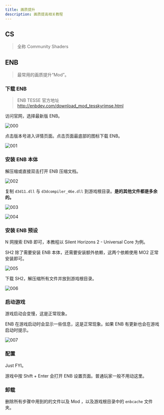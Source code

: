 ```yaml
---
title: 画质提升
description: 画质提高相关教程
---
```



## CS

> 全称 Community Shaders

## ENB

> 最常用的画质提升“Mod”。

### 下载 ENB

> ENB TESSE 官方地址 http://enbdev.com/download_mod_tesskyrimse.html

访问官网，选择最新版 ENB。

![000](./imgs/000.png)

点击版本号进入详情页面。点击页面最底部的图标下载 ENB。

![001](./imgs/001.png)

### 安装 ENB 本体

解压缩或直接双击打开 ENB 压缩文档。

![002](./imgs/002.png)

复制 `d3d11.dll` 与 `d3dcompiler_46e.dll` 到游戏根目录。**是的其他文件都是多余的。**

![003](./imgs/003.png)

![004](./imgs/004.png)

### 安装 ENB 预设

N 网搜索 ENB 即可，本教程以 <NexusmodsPage nexusCode="99398"> Silent Horizons 2 - Universal Core </NexusmodsPage> 为例。

SH2 除了需要安装 ENB 本体，还需要安装额外依赖，这两个依赖使用 MO2 正常安装即可。

![005](./imgs/005.png)

下载 SH2，解压缩所有文件并放到游戏根目录。

![006](./imgs/006.png)

### 启动游戏

游戏启动会变慢，这是正常现象。

ENB 在游戏启动时会显示一些信息，这是正常现象。如果 ENB 有更新也会在游戏启动时提示。

![007](./imgs/007.png)

### 配置

Just FYI。

游戏中按 Shift + Enter 会打开 ENB 设置页面。普通玩家一般不用动这里。

### 卸载

删除所有步骤中用到的的文件以及 Mod ，以及游戏根目录中的 `enbcache` 文件夹。